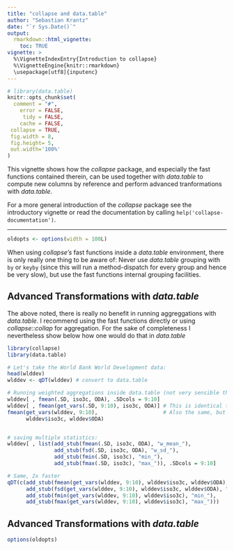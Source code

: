 ```yaml
---
title: "collapse and data.table"
author: "Sebastian Krantz"
date: "`r Sys.Date()`"
output:
  rmarkdown::html_vignette:
    toc: TRUE
vignette: >
  %\VignetteIndexEntry{Introduction to collapse}
  %\VignetteEngine{knitr::rmarkdown}
  \usepackage[utf8]{inputenc}
---
```


```r
# library(data.table)
knitr::opts_chunk$set(
  comment = "#",
    error = FALSE,
     tidy = FALSE,
    cache = FALSE,
 collapse = TRUE,
 fig.width = 8, 
 fig.height= 5,
 out.width='100%'
)
```

This vignette shows how the *collapse* package, and especially the fast functions contained therein, can be used together with *data.table* to compute new columns by reference and perform advanced tranformations with *data.table*. 

For a more general introduction of the *collapse* package see the introductory vignette or read the documentation by calling `help('collapse-documentation')`.

***

```r
oldopts <- options(width = 100L)
```

When using *collapse's* fast functions inside a *data.table* environment, there is only really one thing to be aware of: Never use *data.table* grouping with `by` or `keyby` (since this will run a method-dispatch for every group and hence be very slow), but use the fast functions internal grouping facilities. 

## Advanced Transformations with *data.table*



<!-- ## Advanced Aggregation with *data.table* -->
The above noted, there is really no benefit in running aggreggations with *data.table*. I recommend using the fast functions directly or using *collapse::collap* for aggregation. For the sake of completeness I nevertheless show below how one would do that in *data.table* 

```r
library(collapse)
library(data.table)

# Let's take the World Bank World Development data:
head(wlddev)
wlddev <- qDT(wlddev) # convert to data.table

# Running weighted aggregations inside data.table (not very sensible though)
wlddev[ , fmean(.SD, iso3c, ODA), .SDcols = 9:10]
wlddev[ , fmean(get_vars(.SD, 9:10), iso3c, ODA)] # This is identical to the above
fmean(get_vars(wlddev, 9:10),                     # Also the same, but 4x faster !!  
      wlddev$iso3c, wlddev$ODA)


# saving multiple statistics:
wlddev[ , list(add_stub(fmean(.SD, iso3c, ODA), "w_mean_"), 
               add_stub(fsd(.SD, iso3c, ODA), "w_sd_"),
               add_stub(fmin(.SD, iso3c), "min_"),
               add_stub(fmax(.SD, iso3c), "max_")), .SDcols = 9:10]

# Same, 2x faster 
qDT(c(add_stub(fmean(get_vars(wlddev, 9:10), wlddev$iso3c, wlddev$ODA), "w_mean_"), 
      add_stub(fsd(get_vars(wlddev, 9:10), wlddev$iso3c, wlddev$ODA), "w_sd_"),
      add_stub(fmin(get_vars(wlddev, 9:10), wlddev$iso3c), "min_"),
      add_stub(fmax(get_vars(wlddev, 9:10), wlddev$iso3c), "max_")))

```

## Advanced Transformations with *data.table*

```r
options(oldopts)
```
